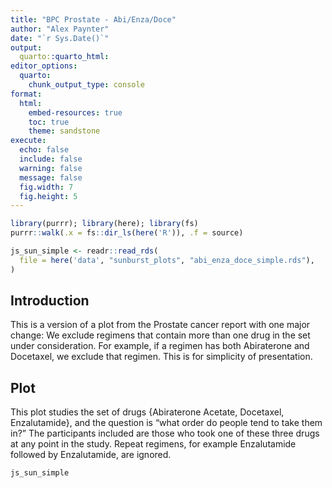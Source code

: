 ```yaml
---
title: "BPC Prostate - Abi/Enza/Doce"
author: "Alex Paynter"
date: "`r Sys.Date()`"
output:
  quarto::quarto_html:
editor_options:
  quarto:
    chunk_output_type: console
format:
  html:
    embed-resources: true
    toc: true
    theme: sandstone 
execute:
  echo: false
  include: false
  warning: false
  message: false
  fig.width: 7
  fig.height: 5
---
```


```r
library(purrr); library(here); library(fs)
purrr::walk(.x = fs::dir_ls(here('R')), .f = source)
```


```r
js_sun_simple <- readr::read_rds(
  file = here('data', "sunburst_plots", "abi_enza_doce_simple.rds"),
)
```


## Introduction

This is a version of a plot from the Prostate cancer report with one major change: We exclude regimens that contain more than one drug in the set under consideration.  For example, if a regimen has both Abiraterone and Docetaxel, we exclude that regimen.  This is for simplicity of presentation.

## Plot

This plot studies the set of drugs {Abiraterone Acetate, Docetaxel, Enzalutamide}, and the question is "what order do people tend to take them in?"  The participants included are those who took one of these three drugs at any point in the study.  Repeat regimens, for example Enzalutamide followed by Enzalutamide, are ignored.

```r
js_sun_simple
```



